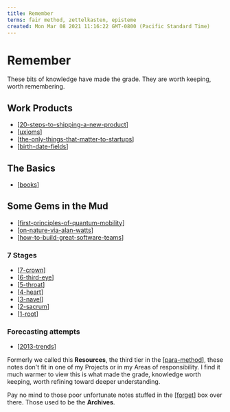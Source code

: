 ```yaml
---
title: Remember
terms: fair method, zettelkasten, episteme
created: Mon Mar 08 2021 11:16:22 GMT-0800 (Pacific Standard Time)
---
```


# Remember

These bits of knowledge have made the grade. They are worth keeping, worth remembering.

## Work Products

- [[20-steps-to-shipping-a-new-product]]
- [[uxioms]]
- [[the-only-things-that-matter-to-startups]]
- [[birth-date-fields]]

## The Basics

- [[books]]

## Some Gems in the Mud

- [[first-principles-of-quantum-mobility]]
- [[on-nature-via-alan-watts]]
- [[how-to-build-great-software-teams]]

### 7 Stages

- [[7-crown]]
- [[6-third-eye]]
- [[5-throat]]
- [[4-heart]]
- [[3-navel]]
- [[2-sacrum]]
- [[1-root]]

### Forecasting attempts

- [[2013-trends]]

Formerly we called this **Resources**, the third tier in the [[para-method]], these notes don't fit in one of my Projects or in my Areas of responsibility. I find it much warmer to view this is what made the grade, knowledge worth keeping, worth refining toward deeper understanding.

Pay no mind to those poor unfortunate notes stuffed in the [[forget]] box over there. Those used to be the **Archives**.

[//begin]: # 'Autogenerated link references for markdown compatibility'
[on-nature-via-alan-watts]: remember/on-nature-via-alan-watts 'On Nature, via Alan Watts'
[how-to-build-great-software-teams]: remember/ux/how-to-build-great-software-teams "We're trying to build great software (teams)"
[forget]: forget 'Forget'
[20-steps-to-shipping-a-new-product]: remember/20-steps-to-shipping-a-new-product '20 Steps To Shipping A New Product'
[uxioms]: remember/uxioms 'Uxioms'
[the-only-things-that-matter-to-startups]: remember/the-only-things-that-matter-to-startups 'The only things that matter to a startup'
[birth-date-fields]: remember/birth-date-fields 'Happy birthday - Date of birth input field best practices'
[books]: remember/books 'Books'
[first-principles-of-quantum-mobility]: remember/first-principles-of-quantum-mobility 'First Principles of Quantum Mobility'
[7-crown]: remember/7-crown 'Crown'
[6-third-eye]: remember/6-third-eye 'Third Eye'
[5-throat]: remember/5-throat 'Throat'
[4-heart]: remember/4-heart 'Heart'
[3-navel]: remember/3-navel 'Navel'
[2-sacrum]: remember/2-sacrum 'Sacrum'
[1-root]: remember/1-root 'Root'
[2013-trends]: remember/2013-trends 'Trends to Watch in 2013'
[para-method]: intend/para-method 'PARA method'
[//end]: # 'Autogenerated link references'
